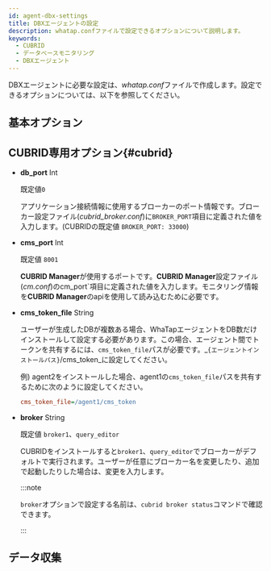 ```yaml
---
id: agent-dbx-settings
title: DBXエージェントの設定
description: whatap.confファイルで設定できるオプションについて説明します。
keywords:
  - CUBRID
  - データベースモニタリング
  - DBXエージェント
---
```


DBXエージェントに必要な設定は、*whatap.conf*ファイルで作成します。設定できるオプションについては、以下を参照してください。

## 基本オプション


<Dbagentdbxbasicoption />

## CUBRID専用オプション{#cubrid}

- **db_port** <span class='type'>Int</span>

  既定値`0`

  アプリケーション接続情報に使用するブローカーのポート情報です。ブローカー設定ファイル(_cubrid_broker.conf_)に`BROKER_PORT`項目に定義された値を入力します。(CUBRIDの既定値 `BROKER_PORT: 33000`)

- **cms_port** <span class='type'>Int</span>

  既定値 `8001`

  **CUBRID Manager**が使用するポートです。**CUBRID Manager**設定ファイル(_cm.conf_)のcm_port\`項目に定義された値を入力します。モニタリング情報を**CUBRID Manager**のapiを使用して読み込むために必要です。

- **cms_token_file** <span class='type'>String</span>

  ユーザーが生成したDBが複数ある場合、WhaTapエージェントをDB数だけインストールして設定する必要があります。この場合、エージェント間でトークンを共有するには、`cms_token_file`パスが必要です。_`{エージェントインストールパス}`/cms_token_に設定してください。 

  例) agent2をインストールした場合、agent1の`cms_token_file`パスを共有するために次のように設定してください。

  ```ini title='whtap.conf'
  cms_token_file=/agent1/cms_token
  ```

- **broker** <span class='type'>String</span>

  既定値 `broker1`、`query_editor`

  CUBRIDをインストールすると`broker1`、`query_editor`でブローカーがデフォルトで実行されます。ユーザーが任意にブローカー名を変更したり、追加で起動したりした場合は、変更を入力します。

  :::note

  `broker`オプションで設定する名前は、`cubrid broker status`コマンドで確認できます。

  :::

## データ収集


<Dbagentsettingdatacollection />


<Dbaes256encrypt />


<Dbsettingagentnamedetails level={2} agentType="DBX" />
